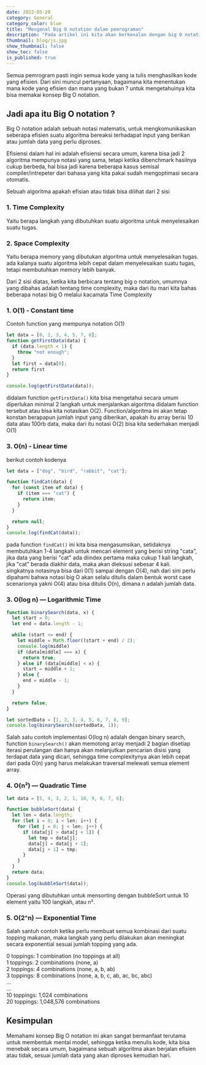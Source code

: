 ```yaml
---
date: 2022-05-28
category: General
category_color: blue
title: "Mengenal Big O notation dalam pemrograman"
description: "Pada artikel ini kita akan berkenalan dengan big O notation dan mempraktekanya dengan javascript"
thumbnail: blog/js.jpg
show_thumbnail: false
show_toc: false
is_published: true
---
```


Semua pemrogram pasti ingin semua kode yang ia tulis menghasilkan kode yang efisien. Dari sini muncul pertanyaan, bagaimana kita menentukan mana kode yang efisien dan mana yang bukan ? untuk mengetahuinya kita bisa memakai konsep Big O notation.

## Jadi apa itu Big O notation ?

Big O notation adalah sebuah notasi matematis, untuk mengkomunikasikan seberapa efisien suatu algoritma bereaksi terhadapat input yang berikan atau jumlah data yang perlu diproses. 

Efisiensi dalam hal ini adalah efisiensi secara umum, karena bisa jadi 2 algoritma mempunya notasi yang sama, tetapi ketika dibenchmark hasilnya cukup berbeda, hal bisa jadi karena beberapa kasus semisal compiler/intrepeter dari bahasa yang kita pakai sudah mengoptimasi secara otomatis.

Sebuah algoritma apakah efisian atau tidak bisa dilihat dari 2 sisi

### 1. Time Complexity

Yaitu berapa langkah yang dibutuhkan suatu algoritma untuk menyelesaikan suatu tugas.

### 2. Space Complexity

Yaitu berapa memory yang dibutukan algoritma untuk menyelesaikan tugas. ada kalanya suatu algoritma lebih cepat dalam menyelesaikan suatu tugas, tetapi membutuhkan memory lebih banyak.

Dari 2 sisi diatas, ketika kita berbicara tentang big o notation, umumnya yang dibahas adalah tentang time complexity, maka dari itu mari kita bahas beberapa notasi big O melalui kacamata Time Complexity

### 1. O(1) - Constant time

Contoh function yang mempunya notation O(1)

```javascript
let data = [0, 2, 3, 4, 5, 7, 8];
function getFirstData(data) {
  if (data.length < 1) {
    throw "not enough";
  }
  let first = data[0];
  return first
}

console.log(getFirstData(data));
```

didalam function `getFirstData()` kita bisa mengetahui secara umum diperlukan minimal 2 langkah untuk menjalankan algoritma didalam function tersebut atau bisa kita notasikan O(2). Function/algoritma ini akan tetap konstan berapapun jumlah input yang diberikan, apakah itu array berisi 10 data atau 100rb data, maka dari itu notasi O(2) bisa kita sederhakan menjadi O(1)

### 3. O(n) - Linear time

berikut contoh kodenya

```javascript
let data = ["dog", "bird", "rabbit", "cat"];

function findCat(data) {
  for (const item of data) {
    if (item === "cat") {
      return item;
    }
  }

  return null;
}
console.log(findCat(data));
```
pada function `findCat()` ini kita bisa mengasumsikan, setidaknya membutuhkan 1-4 langkah untuk mencari element yang berisi string "cata", jika data yang berisi "cat" ada diindex pertama maka cukup 1 kali langkah, jika "cat" berada diakhir data, maka akan dieksusi sebesar 4 kali. singkatnya notasinya bisa dari 0(1) sampai dengan O(4), nah dari sini perlu dipahami bahwa notasi big O akan selalu ditulis dalam bentuk worst case scenarionya yakni O(4) atau bisa ditulis O(n), dimana n adalah jumlah data.

### 3. O(log n) — Logarithmic Time

```javascript
function binarySearch(data, x) {
  let start = 0;
  let end = data.length - 1;

  while (start <= end) {
    let middle = Math.floor((start + end) / 2);
    console.log(middle)
    if (data[middle] === x) {
      return true;
    } else if (data[middle] < x) {
      start = middle + 1;
    } else {
      end = middle - 1;
    }
  }

  return false;
}

let sortedData = [1, 2, 3, 4, 5, 6, 7, 8, 9];
console.log(binarySearch(sortedData, 1));
```
Salah satu contoh implementasi O(log n) adalah dengan binary search, function `binarySearch()` akan memotong array menjadi 2 bagian disetiap iterasi perulangan dan hanya akan melanjutkan pencarian disisi yang terdapat data yang dicari, sehingga time complexitynya akan lebih cepat dari pada O(n) yang harus melakukan traversal melewati semua element array.

### 4. O(n²) — Quadratic Time

```javascript
let data = [5, 4, 3, 2, 1, 10, 9, 8, 7, 6];

function bubbleSort(data) {
  let len = data.length;
  for (let i = 0; i < len; i++) {
    for (let j = 0; j < len; j++) {
      if (data[j] > data[j + 1]) {
        let tmp = data[j];
        data[j] = data[j + 1];
        data[j + 1] = tmp;
      }
    }
  }
  return data;
}
console.log(bubbleSort(data));
```

Operasi yang dibutuhkan untuk mensorting dengan bubbleSort untuk 10 element yaitu 100 langkah, atau n².

### 5. O(2^n) — Exponential Time

Salah santuh contoh ketika perlu membuat semua kombinasi dari suatu topping makanan, maka langkah yang perlu dilakukan akan meningkat secara exponential sesuai jumlah topping yang ada.

0 toppings: 1 combination (no toppings at all)\
1 toppings: 2 combinations (none, a)\
2 toppings: 4 combinations (none, a, b, ab)\
3 toppings: 8 combinations (none, a, b, c, ab, ac, bc, abc)\
...\
...\
10 toppings: 1,024 combinations\
20 toppings: 1,048,576 combinations


## Kesimpulan

Memahami konsep Big O notation ini akan sangat bermanfaat terutama untuk membentuk mental model, sehingga ketika menulis kode, kita bisa menebak secara umum, bagaimana sebuah algoritma akan berjalan efisien atau tidak, sesuai jumlah data yang akan diproses kemudian hari.
